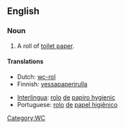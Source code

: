 ==English==

===Noun===
{{en-noun|sg=[[toilet]] [[roll]]}}

# A roll of [[toilet paper]].

====Translations====
{{top}}
*Dutch: [[wc-rol]] {{m}}
*Finnish: [[vessapaperirulla]]
{{mid}}
*[[Interlingua]]: [[rolo]] [[de]] [[papiro hygienic]]
*Portuguese: [[rolo]] [[de]] [[papel higiênico]] {{m}}
{{bottom}}

[[Category:WC]]